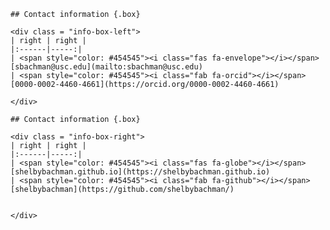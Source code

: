 ```block
## Contact information {.box}

<div class = "info-box-left">
| right | right |
|:------|-----:|
| <span style="color: #454545"><i class="fas fa-envelope"></i></span> [sbachman@usc.edu](mailto:sbachman@usc.edu) 
| <span style="color: #454545"><i class="fab fa-orcid"></i></span> [0000-0002-4460-4661](https://orcid.org/0000-0002-4460-4661)

</div>
```

```block
## Contact information {.box}

<div class = "info-box-right">
| right | right |
|:------|-----:|
| <span style="color: #454545"><i class="fas fa-globe"></i></span> [shelbybachman.github.io](https://shelbybachman.github.io)
| <span style="color: #454545"><i class="fab fa-github"></i></span> [shelbybachman](https://github.com/shelbybachman/) 


</div>
```